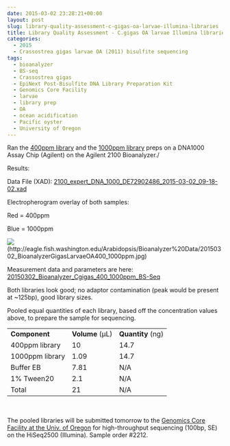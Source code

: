 ```yaml
---
date: 2015-03-02 23:28:21+00:00
layout: post
slug: library-quality-assessment-c-gigas-oa-larvae-illumina-libraries
title: Library Quality Assessment - C.gigas OA larvae Illumina libraries
categories:
  - 2015
  - Crassostrea gigas larvae OA (2011) bisulfite sequencing
tags:
  - bioanalyzer
  - BS-seq
  - Crassostrea gigas
  - EpiNext Post-Bisulfite DNA Library Preparation Kit
  - Genomics Core Facility
  - larvae
  - library prep
  - OA
  - ocean acidification
  - Pacific oyster
  - University of Oregon
---
```


Ran the [400ppm library](https://robertslab.github.io/sams-notebook/posts/2015/2015-01-28-bisuflite-ngs-library-prep-c-gigas-larvae-oa-bisulfite-library-quantification.html) and the [1000ppm library](https://robertslab.github.io/sams-notebook/2015/02/27/bs-seq-library-prep-c-gigas-larvae-oa-1000ppm/) preps on a DNA1000 Assay Chip (Agilent) on the Agilent 2100 Bioanalyzer./



Results:

Data File (XAD): [2100_expert_DNA_1000_DE72902486_2015-03-02_09-18-02.xad](https://eagle.fish.washington.edu/Arabidopsis/Bioanalyzer%20Data/2100%20expert_DNA%201000_DE72902486_2015-03-02_09-18-02.xad)

Electropherogram overlay of both samples:

Red = 400ppm

Blue = 1000ppm

![](https://eagle.fish.washington.edu/Arabidopsis/Bioanalyzer%20Data/20150302_BioanalyzerGigasLarvaeOA400_1000ppm.jpg)(http://eagle.fish.washington.edu/Arabidopsis/Bioanalyzer%20Data/20150302_BioanalyzerGigasLarvaeOA400_1000ppm.jpg)







Measurement data and parameters are here: [20150302_Bioanalyzer_Cgigas_400_1000ppm_BS-Seq](20150302_Bioanalyzer_Cgigas_400_1000ppm_BS-Seq)





Both libraries look good; no adaptor contamination (peak would be present at ~125bp), good library sizes.

Pooled equal quantities of each library, based off the concentration values above, to prepare the sample for sequencing.

<table width="280" style="height: 190px;" >
<tbody >
<tr >

<td >**Component**
</td>

<td >**Volume** (μL)
</td>

<td >**Quantity** (ng)
</td>
</tr>
<tr >

<td >400ppm library
</td>

<td >10
</td>

<td >14.7
</td>
</tr>
<tr >

<td >1000ppm library
</td>

<td >1.09
</td>

<td >14.7
</td>
</tr>
<tr >

<td >Buffer EB
</td>

<td >7.81
</td>

<td >N/A
</td>
</tr>
<tr >

<td >1% Tween20
</td>

<td >2.1
</td>

<td >N/A
</td>
</tr>
<tr >

<td >Total
</td>

<td >21
</td>

<td >N/A
</td>
</tr>
</tbody>
</table>



The pooled libraries will be submitted tomorrow to the [Genomics Core Facility at the Univ. of Oregon](https://gcf.uoregon.edu/) for high-throughput sequencing (100bp, SE) on the HiSeq2500 (Illumina). Sample order #2212.
